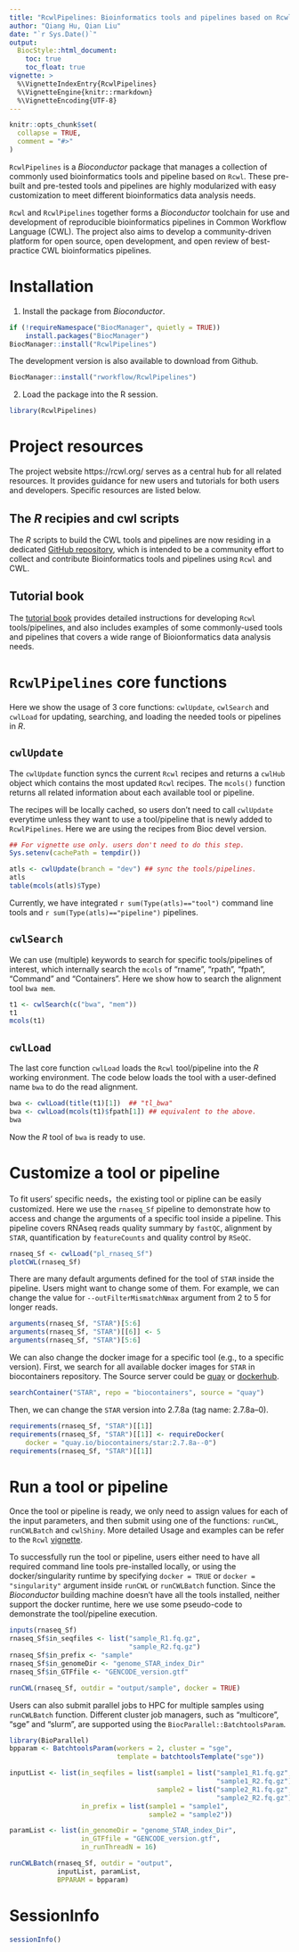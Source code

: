 ```yaml
---
title: "RcwlPipelines: Bioinformatics tools and pipelines based on Rcwl"
author: "Qiang Hu, Qian Liu"
date: "`r Sys.Date()`"
output:
  BiocStyle::html_document:
    toc: true
    toc_float: true
vignette: >
  %\VignetteIndexEntry{RcwlPipelines}
  %\VignetteEngine{knitr::rmarkdown}
  %\VignetteEncoding{UTF-8}
---
```


```r
knitr::opts_chunk$set(
  collapse = TRUE,
  comment = "#>"
)
```

`RcwlPipelines` is a _Bioconductor_ package that manages a collection
of commonly used bioinformatics tools and pipeline based on
`Rcwl`. These pre-built and pre-tested tools and pipelines are highly
modularized with easy customization to meet different bioinformatics
data analysis needs.  

`Rcwl` and `RcwlPipelines` together forms a _Bioconductor_ toolchain
for use and development of reproducible bioinformatics pipelines in
Common Workflow Language (CWL). The project also aims to develop a
community-driven platform for open source, open development, and open
review of best-practice CWL bioinformatics pipelines.


# Installation
1. Install the package from _Bioconductor_.

```r
if (!requireNamespace("BiocManager", quietly = TRUE))
    install.packages("BiocManager")
BiocManager::install("RcwlPipelines")
```
The development version is also available to download from Github. 
```r
BiocManager::install("rworkflow/RcwlPipelines")
```

2. Load the package into the R session.
```r
library(RcwlPipelines)
```
		
# Project resources 

The project website https://rcwl.org/ serves as a central hub for all
related resources. It provides guidance for new users and tutorials
for both users and developers. Specific resources are listed below. 

## The _R_ recipies and cwl scripts

The _R_ scripts to build the CWL tools and pipelines are now residing
in a dedicated [GitHub
repository](https://github.com/rworkflow/RcwlRecipes), which is
intended to be a community effort to collect and contribute
Bioinformatics tools and pipelines using `Rcwl` and CWL.

## Tutorial book

The [tutorial book](https://rcwl.org/RcwlBook/) provides detailed
instructions for developing `Rcwl` tools/pipelines, and also includes
examples of some commonly-used tools and pipelines that covers a wide
range of Bioionformatics data analysis needs.


# `RcwlPipelines` core functions

Here we show the usage of 3 core functions: `cwlUpdate`, `cwlSearch`
and `cwlLoad` for updating, searching, and loading the needed tools
or pipelines in _R_.

## `cwlUpdate` 

The `cwlUpdate` function syncs the current `Rcwl` recipes and returns
a `cwlHub` object which contains the most updated `Rcwl` recipes. The
`mcols()` function returns all related information about each
available tool or pipeline. 

The recipes will be locally cached, so users don't need to call
`cwlUpdate` everytime unless they want to use a tool/pipeline that is
newly added to `RcwlPipelines`. Here we are using the recipes from
Bioc devel version.
	
```r
## For vignette use only. users don't need to do this step.
Sys.setenv(cachePath = tempdir()) 
```

```r
atls <- cwlUpdate(branch = "dev") ## sync the tools/pipelines.
atls
table(mcols(atls)$Type)
```
Currently, we have integrated `r sum(Type(atls)=="tool")` command
line tools and `r sum(Type(atls)=="pipeline")` pipelines.

## `cwlSearch`

We can use (multiple) keywords to search for specific tools/pipelines
of interest, which internally search the `mcols` of "rname", "rpath",
"fpath", "Command" and "Containers". Here we show how to search the
alignment tool `bwa mem`.

```r
t1 <- cwlSearch(c("bwa", "mem"))
t1
mcols(t1)
```

## `cwlLoad`

The last core function `cwlLoad` loads the `Rcwl` tool/pipeline into
the _R_ working environment. The code below loads the tool with a
user-defined name `bwa` to do the read alignment. 

```r
bwa <- cwlLoad(title(t1)[1])  ## "tl_bwa"
bwa <- cwlLoad(mcols(t1)$fpath[1]) ## equivalent to the above. 
bwa
```

Now the _R_ tool of `bwa` is ready to use. 

# Customize a tool or pipeline

To fit users' specific needs，the existing tool or pipline can be
easily customized. Here we use the `rnaseq_Sf` pipeline to demonstrate
how to access and change the arguments of a specific tool inside a
pipeline. This pipeline covers RNAseq reads quality summary by
`fastQC`, alignment by `STAR`, quantification by `featureCounts` and
quality control by `RSeQC`.

```r
rnaseq_Sf <- cwlLoad("pl_rnaseq_Sf")
plotCWL(rnaseq_Sf)
```

There are many default arguments defined for the tool of `STAR` inside
the pipeline. Users might want to change some of them. For example, we
can change the value for `--outFilterMismatchNmax` argument from 2 to
5 for longer reads.

```r
arguments(rnaseq_Sf, "STAR")[5:6]
arguments(rnaseq_Sf, "STAR")[[6]] <- 5
arguments(rnaseq_Sf, "STAR")[5:6]
```

We can also change the docker image for a specific tool (e.g., to a
specific version). First, we search for all available docker images
for `STAR` in biocontainers repository. The Source server could be
[quay](https://quay.io/) or [dockerhub](https://hub.docker.com).

```r
searchContainer("STAR", repo = "biocontainers", source = "quay")
```

Then, we can change the `STAR` version into 2.7.8a (tag name: 2.7.8a--0). 

```r
requirements(rnaseq_Sf, "STAR")[[1]]
requirements(rnaseq_Sf, "STAR")[[1]] <- requireDocker(
    docker = "quay.io/biocontainers/star:2.7.8a--0")
requirements(rnaseq_Sf, "STAR")[[1]]
```

# Run a tool or pipeline

Once the tool or pipeline is ready, we only need to assign values for
each of the input parameters, and then submit using one of the
functions: `runCWL`, `runCWLBatch` and `cwlShiny`. More detailed Usage
and examples can be refer to the `Rcwl`
[vignette](https://bioconductor.org/packages/devel/bioc/vignettes/Rcwl/inst/doc/Rcwl.html).

To successfully run the tool or pipeline, users either need to have
all required command line tools pre-installed locally, or using the
docker/singularity runtime by specifying `docker = TRUE` or `docker =
"singularity"` argument inside `runCWL` or `runCWLBatch`
function. Since the _Bioconductor_ building machine doesn't have all the
tools installed, neither support the docker runtime, here we use some
pseudo-code to demonstrate the tool/pipeline execution.

```r
inputs(rnaseq_Sf)
rnaseq_Sf$in_seqfiles <- list("sample_R1.fq.gz",
                              "sample_R2.fq.gz")
rnaseq_Sf$in_prefix <- "sample"
rnaseq_Sf$in_genomeDir <- "genome_STAR_index_Dir"
rnaseq_Sf$in_GTFfile <- "GENCODE_version.gtf"

runCWL(rnaseq_Sf, outdir = "output/sample", docker = TRUE)
```

Users can also submit parallel jobs to HPC for multiple samples using
`runCWLBatch` function. Different cluster job managers, such as
"multicore", "sge" and "slurm", are supported using the
`BiocParallel::BatchtoolsParam`.

```r
library(BioParallel)
bpparam <- BatchtoolsParam(workers = 2, cluster = "sge",
                           template = batchtoolsTemplate("sge"))

inputList <- list(in_seqfiles = list(sample1 = list("sample1_R1.fq.gz",
                                                    "sample1_R2.fq.gz"),
                                     sample2 = list("sample2_R1.fq.gz",
                                                    "sample2_R2.fq.gz")),
                  in_prefix = list(sample1 = "sample1",
                                   sample2 = "sample2"))

paramList <- list(in_genomeDir = "genome_STAR_index_Dir",
                  in_GTFfile = "GENCODE_version.gtf",
                  in_runThreadN = 16)

runCWLBatch(rnaseq_Sf, outdir = "output",
            inputList, paramList,
            BPPARAM = bpparam)
```

# SessionInfo
```r
sessionInfo()
```

